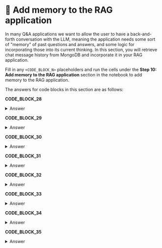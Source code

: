 # 👐 Add memory to the RAG application

In many Q&A applications we want to allow the user to have a back-and-forth conversation with the LLM, meaning the application needs some sort of "memory" of past questions and answers, and some logic for incorporating those into its current thinking. In this section, you will retrieve chat message history from MongoDB and incorporate it in your RAG application.

Fill in any `<CODE_BLOCK_N>` placeholders and run the cells under the **Step 10: Add memory to the RAG application** section in the notebook to add memory to the RAG application.

The answers for code blocks in this section are as follows:

**CODE_BLOCK_28**

<details>
<summary>Answer</summary>
<div>
```python
history_collection.create_index("session_id")
```
</div>
</details>

**CODE_BLOCK_29**

<details>
<summary>Answer</summary>
<div>
```python
{
    "session_id": session_id,
    "role": role,
    "content": content,
    "timestamp": datetime.now(),
}
```
</div>
</details>

**CODE_BLOCK_30**

<details>
<summary>Answer</summary>
<div>
```python
history_collection.insert_one(message)
```
</div>
</details>

**CODE_BLOCK_31**

<details>
<summary>Answer</summary>
<div>
```python
history_collection.find({"session_id": session_id}).sort("timestamp", 1)
```
</div>
</details>

**CODE_BLOCK_32**

<details>
<summary>Answer</summary>
<div>
```python
{"role": msg["role"], "content": msg["content"]} for msg in cursor
```
</div>
</details>

**CODE_BLOCK_33**

<details>
<summary>Answer</summary>
<div>
```python
message_history = retrieve_session_history(session_id)
messages.extend(message_history)
```
</div>
</details>

**CODE_BLOCK_34**

<details>
<summary>Answer</summary>
<div>
```python
user_message = {"role": "user", "content": user_query}
messages.append(user_message)
```
</div>
</details>

**CODE_BLOCK_35**

<details>
<summary>Answer</summary>
<div>
```python
store_chat_message(session_id, "user", user_query)
store_chat_message(session_id, "assistant", answer)
```
</div>
</details>